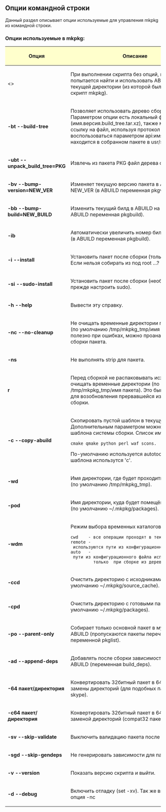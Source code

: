 == Опции командной строки ==
Данный раздел описывает опции используемые для управления mkpkg из командной строки. 

=== Опции используемые в mkpkg: === 

{| style="color: black; background-color:#ffffcc;" width="85%" class="wikitable"
! style="width: 40%; background-color: #ffffcc;"| '''Опция''' 
! style="width: 100%; background-color: #ffffcc;"| '''Описание'''
|-
| <> || При выполнении скрипта без опций, mkpkg попытается найти и использовать ABUILD из текущей директории (из которой был запущен скрипт mkpkg).
|-
|'''-bt --build-tree'''             || Позволяет использовать дерево сборки пакетов. Параметром опции есть локальный файл (имя.версия.build_tree.tar.xz), также можно указать ссылку на файл, используя протокол http,ftp или воспользоваться параметром api:имя пакета (файл находится в собранном пакете в usr/src/BuildTrees).
|-
|'''-ubt --unpack_build_tree=PKG''' || Извлечь из пакета PKG файл дерева сборки.
|-
|'''-bv --bump-version=NEW_VER'''   || Изменяет текущую версию пакета в ABUILD на NEW_VER (в ABUILD переменная pkgver).
|-
|'''-bb --bump-build=NEW_BUILD'''   || Изменить текущий билд в ABUILD на NEW_BUILD (в ABUILD переменная pkgbuild).
|-
|'''-ib'''                          || Автоматически увеличить номер билда на единицу (в ABUILD переменная pkgbuild).
|-
|'''-i --install'''                 || Установить пакет после сборки (только от ROOT). Если нельзя собирать из под root …?
|-
|'''-si --sudo-install'''           || Установить пакет после сборки (необходимо прежде настроить sudo).
|-
|'''-h --help'''                    || Вывести эту справку.
|-
|'''-nc --no-cleanup'''             || Не очищать временные директории после сборки (по умолчанию /tmp/mkpkg_tmp/имя пакета). Бывает полезно при ошибках, можно проанализировать лог сборки пакета. 
|-
|'''-ns'''                          || Не выполнять strip для пакета.
|-
| '''r'''                           || Перед сборкой не распаковывать исходники и не очищать временные директории (по умолчанию /tmp/mkpkg_tmp/имя пакета). Это бывает полезно для возобновления прервавшейся из-за ошибки сборки.
|-
|'''-c --copy-abuild'''             || Скопировать пустой шаблон в текущую директорию. Дополнительным параметром можно указать имя шаблона системы сборки. Список имён:
 cmake qmake python perl waf scons. 
По-умолчанию используется autotools. Для пустого шаблона использутся 'c'. 
|-
|'''-wd'''                          || Имя директории, где будет проходить сборка пакета (по умолчанию /tmp/mkpkg_tmp).
|-
|'''-pod'''                         || Имя директории, куда будет помещён готовый пакет (по умолчанию ~/.mkpkg/packages).
|-
|'''-wdm'''                         || Режим выбора временных каталогов:
 cwd    - все операции проходят в текущем каталоге.
 remote - используются пути из конфигурационного файла.
 auto   - пути из конфигурационного файла используются 
          только  при сборке из дерева (build tree).
|- 
|'''-ccd'''                         || Очистить директорию с исходниками (по умолчанию ~/.mkpkg/source_cache).
|-
|'''-cpd'''                         || Очистить директорию с готовыми пакетами (по умолчанию ~/.mkpkg/packages).
|-
|'''-po --parent-only'''            || Собирает только основной пакет в мультипакетных ABUILD (пропускаются пакеты перечисленные в переменной pkglist).
|-
|'''-ad --append-deps'''            || Добавлять после сборки зависимости пакета в ABUILD (переменная build_deps).
|-
|'''-64 пакет/директория'''         || Конвертировать 32битный пакет в 64 битный без замены директорий (для подобных пакетов wine и skype).
|-
|'''-c64 пакет/директория'''        || Конвертировать 32битный пакет в 64битный пакет с заменой директорий (compat32 пакеты).
|-
|'''-sv --skip-validate'''          || Выключить валидацию пакета после сборки.
|-
|'''-sgd --skip-gendeps'''          || Не генерировать зависимости для пакета.
|-
|'''-v --version'''                 || Показать версию скрипта и выйти.
|-
|'''-d --debug'''                   || Включить отладку (set -xv). Так же включается и опция -nc
|}
